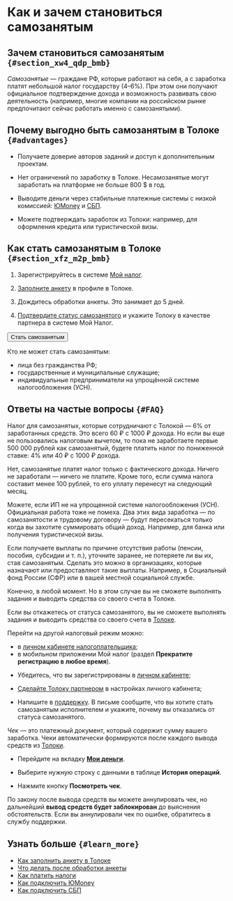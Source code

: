 # Как и зачем становиться самозанятым

## Зачем становиться самозанятым `{#section_xw4_qdp_bmb}`

_Самозанятые_ — граждане РФ, которые работают на себя, а с заработка платят небольшой налог государству (4–6%). При этом они получают официальное подтверждение дохода и возможность развивать свою деятельность (например, многие компании на российском рынке предпочитают сейчас работать именно с самозанятыми).

## Почему выгодно быть самозанятым в Толоке `{#advantages}`

- Получаете доверие авторов заданий и доступ к дополнительным проектам.

- Нет ограничений по заработку в Толоке. Несамозанятые могут заработать на платформе не больше 800 $ в год.

- Выводите деньги через стабильные платежные системы с низкой комиссией: [ЮMoney](../../pay/yoomoney) и [СБП](../../pay/sbp).

- Можете подтверждать заработок из Толоки: например, для оформления кредита или туристической визы.

## Как стать самозанятым в Толоке `{#section_xfz_m2p_bmb}`

1. Зарегистрируйтесь в системе [Мой налог](https://npd.nalog.ru/app/).

1. [Заполните анкету](../send-request) в профиле в Толоке.

1. Дождитесь обработки анкеты. Это занимает до 5 дней.

1. [Подтвердите статус самозанятого](../accept-status) и укажите Толоку в качестве партнера в системе Мой Налог.

<Button themeColor="light" view="default" size="l" type="link" url="https://toloka.yandex.ru/profile">Стать самозанятым</Button>

<p></p>

<Note mode="restriction" title="Внимание">

Кто не может стать самозанятым:

- лица без гражданства РФ;
- государственные и муниципальные служащие;
- индивидуальные предприниматели на упрощённой системе налогообложения (УСН).

</Note>

## Ответы на частые вопросы `{#FAQ}`

<Cut title="Какой налог я буду платить?">

Налог для самозанятых, которые сотрудничают с Толокой — 6% от заработанных средств. Это всего 60 ₽ с 1000 ₽ дохода. Но если вы еще не пользовались налоговым вычетом, то пока не заработаете первые 500 000 рублей как самозанятый, будете платить налог по пониженной ставке: 4% или 40 ₽ с 1000 ₽ дохода.

</Cut>

<Cut title="Нужно платить налог каждый месяц, даже если ничего не заработал?">

Нет, самозанятые платят налог только с фактического дохода. Ничего не заработали — ничего не платите. Кроме того, если сумма налога составит менее 100 рублей, то его уплату перенесут на следующий месяц.

</Cut>

<Cut title="Если у меня ИП или основная работа, я могу стать самозанятым?">

Можете, если ИП не на упрощенной системе налогообложения (УСН). Официальная работа тоже не помеха. Два этих вида заработка — по самозанятости и трудовому договору — будут пересекаться только когда вы захотите суммировать общий доход. Например, для банка или получения туристической визы.

</Cut>

<Cut title="А если я получаю пособие, его не отменят?">

Если получаете выплаты по причине отсутствия работы (пенсии, пособия, субсидии и т. п.), уточните заранее, не потеряете ли вы их, став самозанятым. Сделать это можно в организациях, которые назначают или предоставляют такие выплаты. Например, в Социальный фонд России (СФР) или в вашей местной социальной службе.

</Cut>

<Cut title="Я могу отказаться от статуса самозанятого?">

Конечно, в любой момент. Но в этом случае вы не сможете выполнять задания и выводить средства со своего счета в Толоке.

</Cut>

<Cut title="Отказаться от статуса самозанятого">

<Note mode="restriction" title="Внимание">

Если вы откажетесь от статуса самозанятого, вы не сможете выполнять задания и выводить средства со своего счета в [Толоке](http://toloka.yandex.ru/).

</Note>

Перейти на другой налоговый режим можно:

- в [личном кабинете налогоплательщика](https://lknpd.nalog.ru/auth/login);
- в мобильном приложении Мой налог (раздел **Прекратите регистрацию в любое время**).

</Cut>

<Cut title="Вернуть статус самозанятого">

  * Убедитесь, что вы зарегистрированы в [личном кабинете](https://lknpd.nalog.ru/auth/login);

  * [Сделайте Толоку партнером](../accept-status#section_f3t_j4p_bmb) в настройках личного кабинета;

  * Напишите в [поддержку](../../troubleshooting/support?form-source=self-employed-about). В письме сообщите, что вы хотите стать самозанятым исполнителем и укажите, почему вы отказались от статуса самозанятого.

</Cut>

<Cut title="Чеки: посмотреть, аннулировать или восстановить">

_Чек_ — это платежный документ, который содержит сумму вашего заработка. Чеки автоматически формируются после каждого вывода средств из [Толоки](http://toloka.yandex.ru/).

  * Перейдите на вкладку [**Мои деньги**](https://toloka.yandex.ru/profile/money).

  * Выберите нужную строку с данными в таблице **История операций**.

  * Нажмите кнопку **Посмотреть чек**.

<Note mode="restriction" title="Внимание">

По закону после вывода средств вы можете аннулировать чек, но дальнейший **вывод средств будет заблокирован** до выяснения обстоятельств. Если вы аннулировали чек по ошибке, обратитесь в службу поддержки.

</Note>

</Cut>

## Узнать больше `{#learn_more}`

- [Как заполнить анкету в Толоке](../send-request)
- [Что делать после обработки анкеты](../accept-status)
- [Как платить налоги](../pay-taxes)
- [Как подключить ЮMonеy](../../pay/yoomoney)
- [Как подключить СБП](../../pay/sbp)